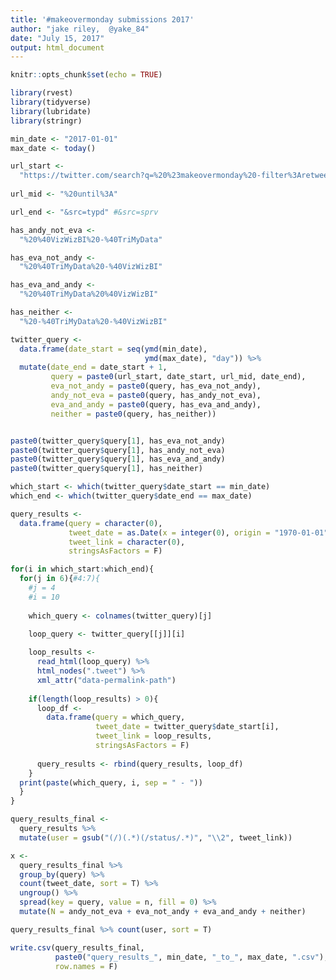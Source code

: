 ```yaml
---
title: '#makeovermonday submissions 2017'
author: "jake riley,  @yake_84"
date: "July 15, 2017"
output: html_document
---
```


```r
knitr::opts_chunk$set(echo = TRUE)
```

```r
library(rvest)
library(tidyverse)
library(lubridate)
library(stringr)

min_date <- "2017-01-01"
max_date <- today()
```


```r
url_start <- 
  "https://twitter.com/search?q=%20%23makeovermonday%20-filter%3Aretweets%20AND%20-filter%3Areplies%20%20AND%20filter%3Aimages%20since%3A"
  
url_mid <- "%20until%3A"

url_end <- "&src=typd" #&src=sprv

has_andy_not_eva <-
  "%20%40VizWizBI%20-%40TriMyData"

has_eva_not_andy <-
  "%20%40TriMyData%20-%40VizWizBI"

has_eva_and_andy <-
  "%20%40TriMyData%20%40VizWizBI"

has_neither <-
  "%20-%40TriMyData%20-%40VizWizBI"
```

```r
twitter_query <-
  data.frame(date_start = seq(ymd(min_date), 
                              ymd(max_date), "day")) %>% 
  mutate(date_end = date_start + 1,
         query = paste0(url_start, date_start, url_mid, date_end),
         eva_not_andy = paste0(query, has_eva_not_andy),
         andy_not_eva = paste0(query, has_andy_not_eva),
         eva_and_andy = paste0(query, has_eva_and_andy),
         neither = paste0(query, has_neither))


paste0(twitter_query$query[1], has_eva_not_andy)
paste0(twitter_query$query[1], has_andy_not_eva)
paste0(twitter_query$query[1], has_eva_and_andy)
paste0(twitter_query$query[1], has_neither)
```

```r
which_start <- which(twitter_query$date_start == min_date)
which_end <- which(twitter_query$date_end == max_date)

query_results <-
  data.frame(query = character(0),
             tweet_date = as.Date(x = integer(0), origin = "1970-01-01"),
             tweet_link = character(0), 
             stringsAsFactors = F)

for(i in which_start:which_end){
  for(j in 6){#4:7){  
    #j = 4
    #i = 10
    
    which_query <- colnames(twitter_query)[j]

    loop_query <- twitter_query[[j]][i]
  
    loop_results <-
      read_html(loop_query) %>% 
      html_nodes(".tweet") %>% 
      xml_attr("data-permalink-path")
    
    if(length(loop_results) > 0){
      loop_df <-
        data.frame(query = which_query,
                   tweet_date = twitter_query$date_start[i],
                   tweet_link = loop_results, 
                   stringsAsFactors = F)
      
      query_results <- rbind(query_results, loop_df)
    }
  print(paste(which_query, i, sep = " - "))    
  }
}

```

```r
query_results_final <-
  query_results %>% 
  mutate(user = gsub("(/)(.*)(/status/.*)", "\\2", tweet_link))

x <- 
  query_results_final %>%
  group_by(query) %>% 
  count(tweet_date, sort = T) %>% 
  ungroup() %>% 
  spread(key = query, value = n, fill = 0) %>% 
  mutate(N = andy_not_eva + eva_not_andy + eva_and_andy + neither)

query_results_final %>% count(user, sort = T)

write.csv(query_results_final, 
          paste0("query_results_", min_date, "_to_", max_date, ".csv"), 
          row.names = F)
```
